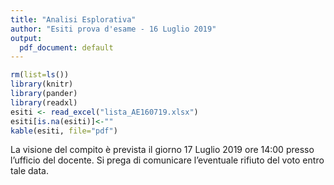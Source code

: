```yaml
---
title: "Analisi Esplorativa"
author: "Esiti prova d'esame - 16 Luglio 2019"
output:
  pdf_document: default
---
```


```r
rm(list=ls())
library(knitr)
library(pander)
library(readxl)
esiti <- read_excel("lista_AE160719.xlsx")
esiti[is.na(esiti)]<-""
kable(esiti, file="pdf")
```

La visione del compito è prevista il giorno 17 Luglio 2019 ore 14:00 presso l'ufficio del docente. Si prega di comunicare l’eventuale rifiuto del voto entro tale data. 